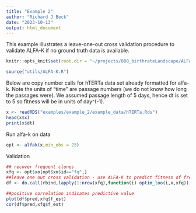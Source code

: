```yaml
---
title: "Example 2"
author: "Richard J Beck"
date: "2023-10-13"
output: html_document
---
```


This example illustrates a leave-one-out cross validation procedure to validate ALFA-K if no ground truth data is available.

```r
knitr::opts_knit$set(root.dir = "~/projects/008_birthrateLandscape/ALFA-K/")
```

```r
source("utils/ALFA-K.R")

```
Below are copy number calls for hTERTa data set already formatted for alfa-k. Note the units of "time" are passage numbers (we do not know how long the passages were). We assumed passage length of 5 days, hence dt is set to 5 so fitness will be in units of day^(-1).
```r
x <- readRDS("examples/example_2/example_data/hTERTa.Rds")
head(x$x)
print(x$dt)
```
Run alfa-k on data
```r

opt <- alfak(x,min_obs = 25)

```
Validation
```r

## recover frequent clones
xfq <- opt$xo[opt$xo$id=="fq",]
##leave one out cross validation - use ALFA-K to predict fitness of frequent clones left out of the training data.
df <- do.call(rbind,lapply(1:nrow(xfq),function(i) optim_loo(i,x,xfq)))

##positive correlation indicates predictive value
plot(df$pred,xfq$f_est)
cor(df$pred,xfq$f_est)
```

